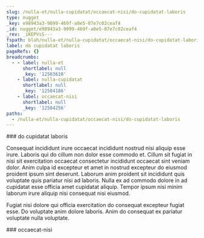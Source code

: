 ```yaml
---
slug: /nulla-et/nulla-cupidatat/occaecat-nisi/do-cupidatat-laboris
type: nugget
_key: e98943a3-9099-469f-a0e5-07e7c02ceaf4
_id: nugget/e98943a3-9099-469f-a0e5-07e7c02ceaf4
_rev: _iKEPVsS---
fspath: blah/nulla-et/nulla-cupidatat/occaecat-nisi/do-cupidatat-laboris.md
label: do cupidatat laboris
pageRefs: {}
breadcrumbs:
  - - label: nulla-et
      shortlabel: null
      _key: '12503610'
    - label: nulla-cupidatat
      shortlabel: null
      _key: '12504186'
    - label: occaecat-nisi
      shortlabel: null
      _key: '12504256'
paths:
  - /nulla-et/nulla-cupidatat/occaecat-nisi/do-cupidatat-laboris
---
```


<NuggetArea>
<Nugget slug="/nulla-et/nulla-cupidatat/occaecat-nisi/do-cupidatat-laboris" type="nugget" _key="e98943a3-9099-469f-a0e5-07e7c02ceaf4" _id="nugget/e98943a3-9099-469f-a0e5-07e7c02ceaf4" _rev="_iKEPVsS---" fspath="blah/nulla-et/nulla-cupidatat/occaecat-nisi/do-cupidatat-laboris.md" label="do cupidatat laboris" paths="/nulla-et/nulla-cupidatat/occaecat-nisi/do-cupidatat-laboris">
<NuggetBody>
### do cupidatat laboris

Consequat incididunt irure occaecat incididunt nostrud nisi aliquip esse irure. Laboris qui do cillum non dolor esse commodo et. Cillum sit fugiat in nisi sit exercitation occaecat consectetur incididunt occaecat sint veniam dolor. Anim culpa id excepteur et amet in nostrud excepteur do eiusmod proident ipsum sint deserunt. Laborum anim proident sit incididunt quis voluptate quis pariatur nisi ad laboris. Nulla ex ad commodo dolore in ad cupidatat esse officia amet cupidatat aliquip. Tempor ipsum nisi minim laborum irure aliquip nisi consequat nisi eiusmod.

Fugiat nisi dolore qui officia exercitation do consequat excepteur fugiat esse. Do voluptate anim dolore laboris. Anim do consequat ex pariatur voluptate nulla voluptate.

</NuggetBody>
<Breadcrumbs>
<Crumbs>
<Crumb _key="12503610" label="nulla-et" /><Crumb _key="12504186" label="nulla-cupidatat" /><Crumb _key="12504256" label="occaecat-nisi" />
</Crumbs>
</Breadcrumbs>
</Nugget>

<NuggetsInbound>
</NuggetsInbound>
<NuggetsOutbound>
</NuggetsOutbound>
</NuggetArea>
<PassagesInbound>
<Passage direction="inbound" type="passage" _key="12504256" _id="passage/12504256" _rev="_iKEPVsO--_" label="occaecat-nisi" passage="occaecat-nisi" fspath="blah/nulla-et/nulla-cupidatat/occaecat-nisi" paths="/nulla-et/nulla-cupidatat/occaecat-nisi" slug="/nulla-et/nulla-cupidatat/occaecat-nisi">
<NuggetBody>
### occaecat-nisi

</NuggetBody>
<Breadcrumbs>
<Crumbs>
<Crumb _key="12503610" label="nulla-et" /><Crumb _key="12504186" label="nulla-cupidatat" />
</Crumbs>
</Breadcrumbs>
</Passage>

</PassagesInbound>
<PassagesOutbound>
</PassagesOutbound>